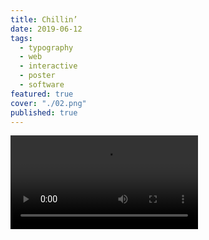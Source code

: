 ```yaml
---
title: Chillin’
date: 2019-06-12
tags:
  - typography
  - web
  - interactive
  - poster
  - software
featured: true
cover: "./02.png"
published: true
---
```



<Video src={vid2} />
<Video src={vid1} />

[https://exp.paperdove.com/chillin](https://exp.paperdove.com/chillin)

Interactive web poster. You can write your message and save as image. Best viewed on mobile with motion sensor enabled.

### Technologies

p5js in Webgl mode, matterjs for physics simulation
